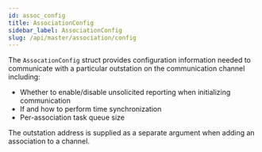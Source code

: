 ```yaml
---
id: assoc_config
title: AssociationConfig
sidebar_label: AssociationConfig
slug: /api/master/association/config
---
```



The `AssocationConfig` struct provides configuration information needed to communicate with a particular outstation on the communication channel including:

* Whether to enable/disable unsolicited reporting when initializing communication
* If and how to perform time synchronization
* Per-association task queue size

The outstation address is supplied as a separate argument when adding an association to a channel.
